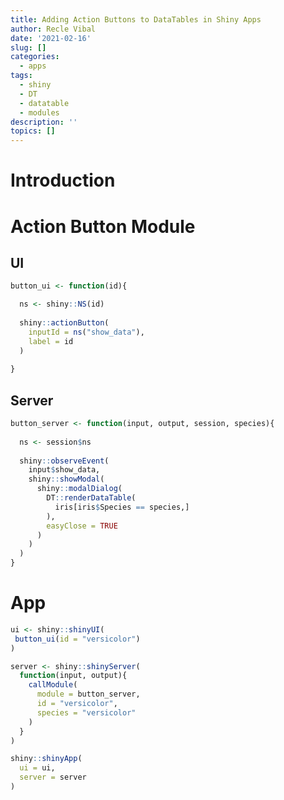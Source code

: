 ```yaml
---
title: Adding Action Buttons to DataTables in Shiny Apps
author: Recle Vibal
date: '2021-02-16'
slug: []
categories:
  - apps
tags:
  - shiny
  - DT
  - datatable
  - modules
description: ''
topics: []
---
```


# Introduction

# Action Button Module

## UI

```r

button_ui <- function(id){

  ns <- shiny::NS(id)
  
  shiny::actionButton(
    inputId = ns("show_data"),
    label = id
  )
  
}

```

## Server

```r

button_server <- function(input, output, session, species){
  
  ns <- session$ns
  
  shiny::observeEvent(
    input$show_data,
    shiny::showModal(
      shiny::modalDialog(
        DT::renderDataTable(
          iris[iris$Species == species,]
        ),
        easyClose = TRUE
      )
    )
  )
}

```

# App

```r

ui <- shiny::shinyUI(
 button_ui(id = "versicolor") 
)

server <- shiny::shinyServer(
  function(input, output){
    callModule(
      module = button_server,
      id = "versicolor",
      species = "versicolor"
    )
  }
)

shiny::shinyApp(
  ui = ui,
  server = server
)

```

